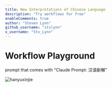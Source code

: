 ```yaml
---
title: New Interpretations of Chinese Language
description: "Try workflows for free"
enableComments: true
author: "Steven Lynn"
github_username: "stvlynn"
x_username: "Stv_Lynn"
---
```


# Workflow Playground

<Cards>
   <Card 
    href="./playground/hanyuxinjie" 
    title="New Interpretations of Chinese Language"
  >
  <p>prompt that comes with "Claude Prompt: 汉语新解"</p>
    <img src="https://s2.loli.net/2025/05/15/HFT2SE3uIyMflG4.png" alt="hanyuxinjie" />
    </Card>
</Cards>
